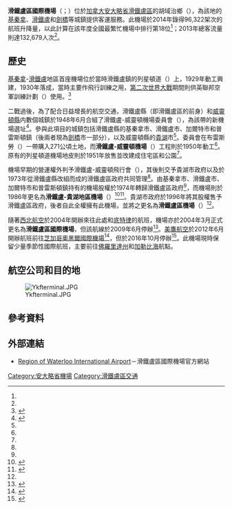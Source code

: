 {{noteTA
|1=zh-hans:基奇纳;zh-hk:基秦拿;zh-mo:基秦拿;zh-tw:基秦拿;
|2=zh-hans:卡尔加里;zh-hk:卡加利;zh-mo:卡加利;zh-tw:卡加利;
}}
{{Infobox airport
| name = 滑鐵盧區國際機場
| nativename = {{lang|en|Region of Waterloo International Airport}}
| image = Region of Waterloo International Airport.JPG
| image-width = 250
| image2 =
| IATA = YKF
| ICAO = CYKF
| WMO = 71368
| type = [[民用航空|民用]]
| owner = [[滑鐵盧區|滑鐵盧區]]政府
| run by = 滑鐵盧區政府
| city = [[加拿大|加拿大]][[安大略省|安大略省]][[基秦拿|基秦拿]]/[[滑鐵盧_(安大略省)|滑鐵盧]]/[[劍橋_(安大略省)|劍橋]]
| location = 加拿大安大略省胡域治鄉
| timezone = [[Eastern_Time_Zone|EST]]
| utc = [[UTC−05:00|UTC−05:00]]
| summer = EDT
| utcs = [[UTC−04:00|UTC−04:00]]
| elevation-f = 1,055
| latd = 43 | latm = 27 | lats = 39 | latNS = N
| longd= 080 | longm= 22 | longs= 43 | longEW= W
| coordinates_region = CA-ON
| pushpin_map = Canada Ontario
| pushpin_label = CYKF
| pushpin_map_caption = 滑鐵盧區國際機場在安大略省的位置
| website = [http://www.waterlooairport.ca/ www.waterlooairport.ca]
| opened = 
| r1-number = 08/26
| r1-length-f = 7,002
| r1-surface = [[瀝青|瀝青]]
| r2-number = 14/32
| r2-length-f = 4,100
| r2-surface = [[瀝青|瀝青]]
| stat_passenger = 132,679（2013年）
| stat1-header = 起降架次
| stat1-data = 96,322（2014年）
| footnotes = 資料來源：加拿大飛行副刊<ref name="CFS">{{CFS}}</ref><br>乘客量和航班升降次數來自[[加拿大統計局|加拿大統計局]]<ref name="move">{{Cite web |url=http://www.statcan.gc.ca/pub/51-209-x/2015001/t002-eng.htm |title=Total aircraft movements by class of operation — NAV CANADA towers |accessdate=2015-07-15 |archive-date=2015-07-25 |archive-url=https://web.archive.org/web/20150725205307/http://www.statcan.gc.ca/pub/51-209-x/2015001/t002-eng.htm |dead-url=no }}</ref><br><ref name="pax">{{Cite web |url=http://www.statcan.gc.ca/pub/51-203-x/2013000/t002-eng.htm |title=Passengers enplaned and deplaned on selected services — Top 50 airports |access-date=2015-07-15 |archive-date=2017-10-21 |archive-url=https://web.archive.org/web/20171021111727/http://www.statcan.gc.ca/pub/51-203-x/2013000/t002-eng.htm |dead-url=no }}</ref>
}}
'''滑鐵盧區國際機場'''（{{lang-en|Region of Waterloo International Airport}}；{{Airport codes|YKF|CYKF}}）位於[[加拿大|加拿大]][[安大略省|安大略省]][[滑鐵盧區|滑鐵盧區]]的胡域治鄉（{{lang|en|Woolwich Township}}），為該地的[[基秦拿|基秦拿]]、[[滑鐵盧_(安大略省)|滑鐵盧]]和[[劍橋_(安大略省)|劍橋]]等城鎮提供客運服務。此機場於2014年錄得96,322架次的航班升降量，以此計算在該年度全國最繁忙機場中排行第18位<ref name="move"/>；2013年總客流量則達132,679人次<ref name="pax"/>。

==歷史==
[[基秦拿|基秦拿]]-[[滑鐵盧_(安大略省)|滑鐵盧]]地區首座機場位於當時滑鐵盧鎮的列星頓道（{{lang|en|Lexington Road}}）上，1929年動工興建，1930年落成，當時主要作飛行訓練之用，[[第二次世界大戰|第二次世界大戰]]期間則供英聯邦空軍訓練計劃（{{lang|en|British Commonwealth Air Training Plan}}）使用。<ref name="archive1">{{cite web |title = Kitchener-Waterloo Airport Commission |url = http://row.minisisinc.com/page/detail/PUB_AUTHORITY/52 |publisher = 滑鐵盧區政府 |accessdate = 2015-07-15 |deadurl = yes |archiveurl = https://web.archive.org/web/20130522192616/http://row.minisisinc.com/page/detail/PUB_AUTHORITY/52 |archivedate = 2013-05-22 }}</ref>

二戰過後，為了配合日益增長的航空交通，滑鐵盧縣（即滑鐵盧區的前身）和[[威靈頓縣|威靈頓縣]]内數個城鎮於1948年6月合組了滑鐵盧-威靈頓機場委員會（{{lang|en|Waterloo-Wellington Airport Commission}}），為該帶的新機場選址<ref name="2000masterplan">{{cite web |title = Waterloo Regional Airport Master Plan |url = http://www.waterlooairport.ca/en/abouttheairport/resources/YKF_Airport_Master_Plan_2000.pdf |page = 10 |publisher = 滑鐵盧區政府 |date = 2000-04 |accessdate = 2015-07-15 |archiveurl = https://web.archive.org/web/20151231192913/http://www.waterlooairport.ca/en/abouttheairport/resources/YKF_Airport_Master_Plan_2000.pdf |archivedate = 2015-12-31 }}</ref>。參與此項目的城鎮包括滑鐵盧縣的基秦拿市、滑鐵盧市、加爾特市和普雷斯頓鎮（後兩者現為[[劍橋_(安大略省)|劍橋]]市一部分），以及威靈頓縣的[[貴湖|貴湖]]市<ref name="2000masterplan"/>。委員會在布雷斯勞（{{lang|en|Breslau}}）一帶購入271公頃土地，而'''滑鐵盧-威靈頓機場'''（{{lang|en|Waterloo-Wellington Airport}}）工程則於1950年動工<ref name="2000masterplan"/>。原有的列星頓道機場地皮則於1951年放售並改建成住宅區和公園<ref name="archive1"/>。

機場早期的營運權外判予滑鐵盧-威靈頓飛行會（{{lang|en|Waterloo-Wellington Flying Club}}），其後則交予貴湖市政府以及於1973年從滑鐵盧縣改組而成的滑鐵盧區政府共同管理<ref name="2000masterplan"/>。由基秦拿市、滑鐵盧市、加爾特市和普雷斯頓鎮持有的機場股權於1974年轉歸滑鐵盧區政府<ref name="archive2"/>，而機場則於1986年更名為'''滑鐵盧-貴湖地區機場'''（{{lang|en|Waterloo-Guelph Regional Airport}}）<ref name="archive2">{{cite web |title = Waterloo-Guelph Airport Commission |url = http://row.minisisinc.com/page/detail/PUB_AUTHORITY/54 |publisher = 滑鐵盧區政府 |accessdate = 2015-07-15 |deadurl = yes |archiveurl = https://web.archive.org/web/20120227195744/http://row.minisisinc.com/page/detail/PUB_AUTHORITY/54 |archivedate = 2012-02-27 }}</ref><ref>{{cite web|title = An Act respecting the Waterloo-Guelph Regional Airport |url=http://digitalcommons.osgoode.yorku.ca/cgi/viewcontent.cgi?article=1492&context=ontario_statutes |publisher = 安大略省議會 |date= 1986-06-20 |accessdate = 2015-07-15}}</ref>。貴湖市政府於1996年將其股權售予滑鐵盧區政府，後者自此全權擁有此機場，並將之更名為'''滑鐵盧區機場'''（{{lang|en|Waterloo Regional Airport}}）<ref name="2000masterplan"/>。

隨著[[西北航空|西北航空]]於2004年開辦來往此處和[[底特律|底特律]]的航班，機場亦於2004年3月正式更名為'''滑鐵盧區國際機場'''，但該航線於2009年6月停辦<ref name="2009bizplan">{{cite web |title = Waterloo Regional Airport Master Plan |url = http://www.waterlooairport.ca/en/abouttheairport/resources/YKFAirportBusinessPlan2009.pdf |page = 9 |publisher = 滑鐵盧區政府 |date = 2009-06-16 |accessdate = 2015-07-15 |archiveurl = https://web.archive.org/web/20151231192924/http://www.waterlooairport.ca/en/abouttheairport/resources/YKFAirportBusinessPlan2009.pdf |archivedate = 2015-12-31 }}</ref>。[[美鷹航空|美鷹航空]]於2012年6月開辦航班前往[[芝加哥|芝加哥]][[奧黑爾國際機場|奧黑爾國際機場]]<ref>{{cite press release|url=http://www.prnewswire.com/news-releases/american-eagle-airlines-announces-new-jet-service-from-chicago-ohare-to-kitchener-ontario-135509763.html|title=American Eagle Airlines Announces New Jet Service From Chicago O'Hare to Kitchener, Ontario|publisher=American Airlines|date=13 December 2011|accessdate=8 June 2012|archive-date=2019-06-24|archive-url=https://web.archive.org/web/20190624041716/https://www.prnewswire.com/news-releases/american-eagle-airlines-announces-new-jet-service-from-chicago-ohare-to-kitchener-ontario-135509763.html|dead-url=no}}</ref>，但於2016年10月停辦<ref name=CancelChicago>{{cite news | author=The Record | url=http://www.therecord.com/news-story/6736321-american-airlines-pulls-twice-daily-flights-to-chicago-from-local-airport/ | title=American Airlines pulls twice daily flights to Chicago from local airport | date=22 June 2016 | publisher=Metroland Media | accessdate=22 June 2016 | archive-date=2016-10-23 | archive-url=https://web.archive.org/web/20161023011527/http://www.therecord.com/news-story/6736321-american-airlines-pulls-twice-daily-flights-to-chicago-from-local-airport/ | dead-url=no }}</ref>。此機場現時保留少量季節性國際航班，主要前往[[佛羅里達州|佛羅里達州]]和[[加勒比海|加勒比海]]航點。

==航空公司和目的地==

[[File:Ykfterminal.JPG|thumb]]

{{Airport-dest-list 
<!-- -->
|[[陽翼航空|陽翼航空]]|'''季節性航班'''：蓬塔卡納
<!-- -->
|[[西捷航空|西捷航空]]|[[卡加利國際機場|卡加利]]<br>'''季節性航班'''：[[奧蘭多國際機場|奧蘭多]]
}}

==參考資料==
{{reflist}}

==外部連結==
{{Commonscat|Region of Waterloo International Airport}}
*{{en}}[https://web.archive.org/web/20150712093521/http://www.waterlooairport.ca/en/index.asp Region of Waterloo International Airport]－滑鐵盧區國際機場官方網站

[[Category:安大略省機場|Category:安大略省機場]]
[[Category:滑鐵盧區交通|Category:滑鐵盧區交通]]